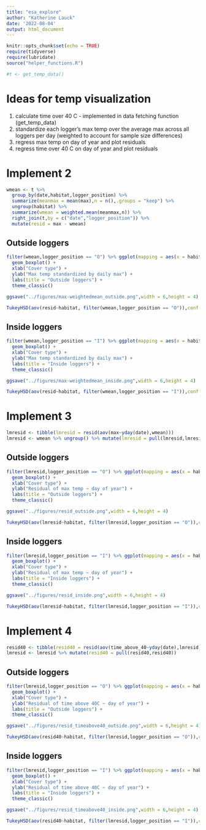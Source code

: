 ```yaml
---
title: "esa_explore"
author: "Katherine Lauck"
date: '2022-08-04'
output: html_document
---
```


```r
knitr::opts_chunk$set(echo = TRUE)
require(tidyverse)
require(lubridate)
source("helper_functions.R")
```

```r
#t <- get_temp_data()
```

# Ideas for temp visualization
1. calculate time over 40 C - implemented in data fetching function (get_temp_data)
2. standardize each logger's max temp over the average max across all loggers per day (weighted to account for sample size differences)
3. regress max temp on day of year and plot residuals
4. regress time over 40 C on day of year and plot residuals

# Implement 2
```r
wmean <- t %>%
  group_by(date,habitat,logger_position) %>%
  summarize(meanmax = mean(max),n = n(),.groups = "keep") %>%
  ungroup(habitat) %>%
  summarize(wmean = weighted.mean(meanmax,n)) %>%
  right_join(t,by = c("date","logger_position")) %>%
  mutate(resid = max - wmean)
```
## Outside loggers
```r
filter(wmean,logger_position == "O") %>% ggplot(mapping = aes(x = habitat, y = resid)) +
  geom_boxplot() +
  xlab("Cover type") +
  ylab("Max temp standardized by daily max") +
  labs(title = "Outside loggers") +
  theme_classic()
```
```r
ggsave("../figures/max-weightedmean_outside.png",width = 6,height = 4)
```
```r
TukeyHSD(aov(resid~habitat, filter(wmean,logger_position == "O")),conf.level = .95)
```
## Inside loggers
```r
filter(wmean,logger_position == "I") %>% ggplot(mapping = aes(x = habitat, y = resid)) +
  geom_boxplot() +
  xlab("Cover type") +
  ylab("Max temp standardized by daily max") +
  labs(title = "Inside loggers") +
  theme_classic()
```
```r
ggsave("../figures/max-weightedmean_inside.png",width = 6,height = 4)
```
```r
TukeyHSD(aov(resid~habitat, filter(wmean,logger_position == "I")),conf.level = .95)
```
# Implement 3
```r
lmresid <- tibble(lmresid = resid(aov(max~yday(date),wmean)))
lmresid <- wmean %>% ungroup() %>% mutate(lmresid = pull(lmresid,lmresid))
```
## Outside loggers
```r
filter(lmresid,logger_position == "O") %>% ggplot(mapping = aes(x = habitat, y = lmresid)) +
  geom_boxplot() +
  xlab("Cover type") +
  ylab("Residual of max temp ~ day of year") +
  labs(title = "Outside loggers") +
  theme_classic()
```
```r
ggsave("../figures/resid_outside.png",width = 6,height = 4)
```
```r
TukeyHSD(aov(lmresid~habitat, filter(lmresid,logger_position == "O")),conf.level = .95)
```
## Inside loggers
```r
filter(lmresid,logger_position == "I") %>% ggplot(mapping = aes(x = habitat, y = lmresid)) +
  geom_boxplot() +
  xlab("Cover type") +
  ylab("Residual of max temp ~ day of year") +
  labs(title = "Inside loggers") +
  theme_classic()
```
```r
ggsave("../figures/resid_inside.png",width = 6,height = 4)
```
```r
TukeyHSD(aov(lmresid~habitat, filter(lmresid,logger_position == "I")),conf.level = .95)
```
# Implement 4
```r
resid40 <- tibble(resid40 = resid(aov(time_above_40~yday(date),lmresid)))
lmresid <- lmresid %>% mutate(resid40 = pull(resid40,resid40))
```
## Outside loggers
```r
filter(lmresid,logger_position == "O") %>% ggplot(mapping = aes(x = habitat, y = time_above_40)) +
  geom_boxplot() +
  xlab("Cover type") +
  ylab("Residual of time above 40C ~ day of year") +
  labs(title = "Outside loggers") +
  theme_classic()
```
```r
ggsave("../figures/resid_timeabove40_outside.png",width = 6,height = 4)
```
```r
TukeyHSD(aov(resid40~habitat, filter(lmresid,logger_position == "O")),conf.level = .95)
```
## Inside loggers
```r
filter(lmresid,logger_position == "I") %>% ggplot(mapping = aes(x = habitat, y = time_above_40)) +
  geom_boxplot() +
  xlab("Cover type") +
  ylab("Residual of time above 40C ~ day of year") +
  labs(title = "Inside loggers") +
  theme_classic()
```
```r
ggsave("../figures/resid_timeabove40_inside.png",width = 6,height = 4)
```
```r
TukeyHSD(aov(resid40~habitat, filter(lmresid,logger_position == "I")),conf.level = .95)
```
